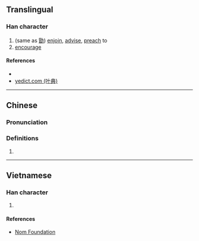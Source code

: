 {{character info/new}}
{{also|勗}}
==Translingual==

===Han character===
{{Han char|rn=73|rad=曰|as=08|sn=12|four=|canj=ASJS|ids=⿱日⿸耳力}}

# (same as [[勖]]) [[enjoin]], [[advise]], [[preach]] to
# [[encourage]]

====References====
* {{Han ref|kx=0503.071|hdz=21516.070|uh=6702|ud=26370}}
* [http://yedict.com/htm/67/6702.htm yedict.com (叶典)]

----

==Chinese==
{{zh-forms}}

===Pronunciation===
{{zh-pron
|m=xù
|c=juk1
|mc=
|oc=
|ma=
|cat=v
}}

===Definitions===
{{zh-hanzi}}

# {{rfdef|lang=zh}}

----

==Vietnamese==

===Han character===
{{vi-readings|rs=曰08|hanviet=húc}}

# {{defn|lang=vi|sort=曰08}}

====References====
* [http://nomfoundation.org/common/nom_details.php?codepoint=6702 Nom Foundation]